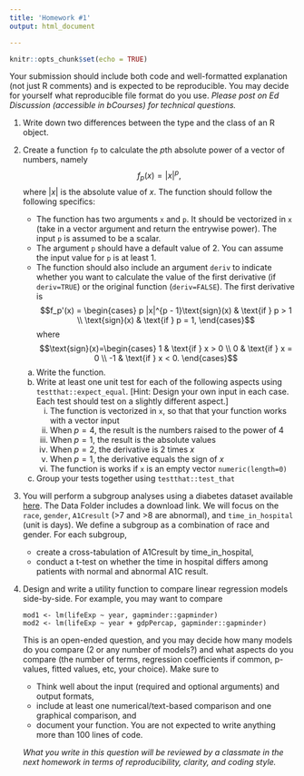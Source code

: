 ```yaml
---
title: 'Homework #1'
output: html_document

---
```


```r
knitr::opts_chunk$set(echo = TRUE)
```

Your submission should include both code and well-formatted explanation (not just R comments) and is expected to be reproducible. You may decide for yourself what reproducible file format do you use. 
*Please post on Ed Discussion (accessible in bCourses) for technical questions.*

1. Write down two differences between the type and the class of an R object.

1. Create a function `fp` to calculate the $p$th absolute power of a vector of numbers, namely
$$f_p(x) = |x|^p,$$
where $|x|$ is the absolute value of $x$. The function should follow the following specifics:

    - The function has two arguments `x` and `p`. It should be vectorized in `x` (take in a vector argument and return the entrywise power). The input `p` is assumed to be a scalar.
    - The argument `p` should have a default value of 2. You can assume the input value for `p` is at least 1.
    - The function should also include an argument `deriv` to indicate whether you want to calculate the value of the first derivative (if `deriv=TRUE`) or the original function (`deriv=FALSE`). 
    The first derivative is
    $$f_p'(x) = \begin{cases} 
                 p |x|^{p - 1}\text{sign}(x) & \text{if } p > 1 \\
                 \text{sign}(x) & \text{if } p = 1,
                 \end{cases}$$
    where
    $$\text{sign}(x)=\begin{cases}
    1 & \text{if } x > 0 \\
    0 & \text{if } x = 0 \\
    -1 & \text{if } x < 0. 
    \end{cases}$$

    a. Write the function. 
    a. Write at least one unit test for each of the following aspects using `testthat::expect_equal`. [Hint: Design your own input in each case. Each test should test on a slightly different aspect.]
        i. The function is vectorized in `x`, so that that your function works with a vector input
        i. When $p=4$, the result is the numbers raised to the power of 4
        i. When $p=1$, the result is the absolute values
        i. When $p=2$, the derivative is 2 times $x$
        i. When $p=1$, the derivative equals the sign of $x$
        i. The function is works if `x` is an empty vector `numeric(length=0)`
    a. Group your tests together using `testthat::test_that`

1. You will perform a subgroup analyses using a diabetes dataset available [here](https://archive.ics.uci.edu/ml/datasets/diabetes+130-us+hospitals+for+years+1999-2008). 
The Data Folder includes a download link.
We will focus on the `race`, `gender`, `A1Cresult` (>7 and >8 are abnormal), and `time_in_hospital` (unit is days).
We define a subgroup as a combination of race and gender. 
For each subgroup, 
    - create a cross-tabulation of A1Cresult by time\_in\_hospital,
    - conduct a t-test on whether the time in hospital differs among patients with normal and abnormal A1C result.

1. 
Design and write a utility function to compare linear regression models side-by-side. 
For example, you may want to compare 

    ```
    mod1 <- lm(lifeExp ~ year, gapminder::gapminder)
    mod2 <- lm(lifeExp ~ year + gdpPercap, gapminder::gapminder)
    ```

    This is an open-ended question, and you may decide how many models do you compare (2 or any number of models?) and what aspects do you compare (the number of terms, regression coefficients if common, p-values, fitted values, etc, your choice).
    Make sure to
    - Think well about the input (required and optional arguments) and output formats, 
    - include at least one numerical/text-based comparison and one graphical comparison, and
    - document your function.
    You are not expected to write anything more than 100 lines of code.

    *What you write in this question will be reviewed by a classmate in the next homework in terms of reproducibility, clarity, and coding style.*




